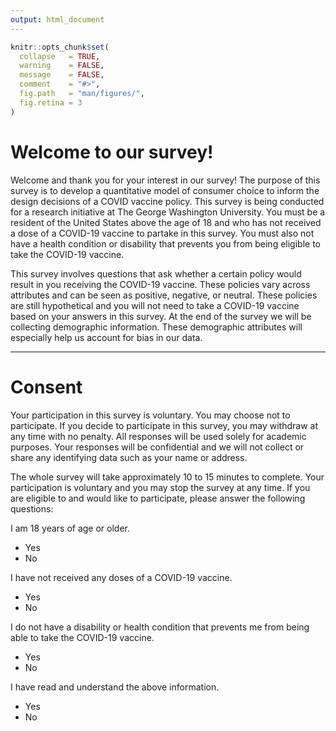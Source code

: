 ```yaml
---
output: html_document
---
```


```r
knitr::opts_chunk$set(
  collapse   = TRUE,
  warning    = FALSE,
  message    = FALSE,
  comment    = "#>",
  fig.path   = "man/figures/",
  fig.retina = 3
)
```


# Welcome to our survey!

Welcome and thank you for your interest in our survey! The purpose of this survey is to develop a quantitative model of consumer choice to inform the design decisions of a COVID vaccine policy. This survey is being conducted for a research initiative at The George Washington University. You must be a resident of the United States above the age of 18 and who has not received a dose of a COVID-19 vaccine to partake in this survey. You must also not have a health condition or disability that prevents you from being eligible to take the COVID-19 vaccine. 

This survey involves questions that ask whether a certain policy would result in you receiving the COVID-19 vaccine. These policies vary across attributes and can be seen as positive, negative, or neutral. These policies are still hypothetical and you will not need to take a COVID-19 vaccine based on your answers in this survey. At the end of the survey we will be collecting demographic information. These demographic attributes will especially help us account for bias in our data.

--- 
# Consent 

Your participation in this survey is voluntary. You may choose not to participate. If you decide to participate in this survey, you may withdraw at any time with no penalty. All responses will be used solely for academic purposes. Your responses will be confidential and we will not collect or share any identifying data such as your name or address.

The whole survey will take approximately 10 to 15 minutes to complete. Your participation is voluntary and you may stop the survey at any time. If you are eligible to and would like to participate, please answer the following questions:

I am 18 years of age or older.

- Yes
- No

I have not received any doses of a COVID-19 vaccine.

- Yes
- No

I do not have a disability or health condition that prevents me from being able to take the COVID-19 vaccine.

- Yes
- No

I have read and understand the above information. 

- Yes
- No
